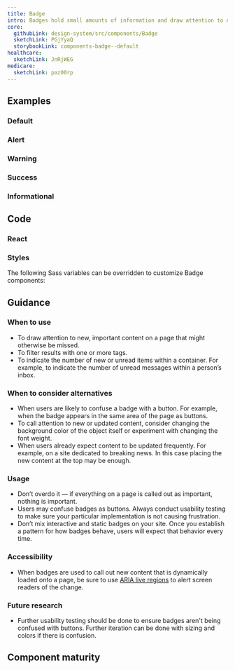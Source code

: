 ```yaml
---
title: Badge
intro: Badges hold small amounts of information and draw attention to new or important content.
core:
  githubLink: design-system/src/components/Badge
  sketchLink: PGjYyaQ
  storybookLink: components-badge--default
healthcare:
  sketchLink: JnRjWEG
medicare:
  sketchLink: paz00rp
---
```


## Examples

### Default

<StorybookExample
  componentName="badge"
  storyId="components-badge--default"
/>

### Alert

<StorybookExample
  componentName="badge"
  storyId="components-badge--alert"
/>

### Warning

<StorybookExample
  componentName="badge"
  storyId="components-badge--warn"
/>

### Success

<StorybookExample
  componentName="badge"
  storyId="components-badge--success"
/>

### Informational

<StorybookExample
  componentName="badge"
  storyId="components-badge--info"
/>

## Code

### React

<PropTable componentName="Badge" />

### Styles

The following Sass variables can be overridden to customize Badge components:

<ComponentThemeOptions
  componentname="badge"
/>

## Guidance

### When to use

- To draw attention to new, important content on a page that might otherwise be missed.
- To filter results with one or more tags.
- To indicate the number of new or unread items within a container. For example, to indicate the number of unread messages within a person’s inbox.

### When to consider alternatives

- When users are likely to confuse a badge with a button. For example, when the badge appears in the same area of the page as buttons.
- To call attention to new or updated content, consider changing the background color of the object itself or experiment with changing the font weight.
- When users already expect content to be updated frequently. For example, on a site dedicated to breaking news. In this case placing the new content at the top may be enough.

### Usage

- Don’t overdo it — if everything on a page is called out as important, nothing is important.
- Users may confuse badges as buttons. Always conduct usability testing to make sure your particular implementation is not causing frustration.
- Don’t mix interactive and static badges on your site. Once you establish a pattern for how badges behave, users will expect that behavior every time.

### Accessibility

- When badges are used to call out new content that is dynamically loaded onto a page, be sure to use [ARIA live regions](https://developer.mozilla.org/en-US/docs/Web/Accessibility/ARIA/ARIA_Live_Regions) to alert screen readers of the change.

### Future research

- Further usability testing should be done to ensure badges aren't being confused with buttons. Further iteration can be done with sizing and colors if there is confusion.

## Component maturity

<MaturityChecklist
  a11yStandards={true}
  forcedColors={true}
  screenReaders={true}
  keyboardNavigable={null}
  storybook={true}
  responsive={true}
  spanish={true}
  completeUiKit={false}
  responsiveUiKit={false}
  tokensInCode={true}
  tokensInSketch={true}
/>